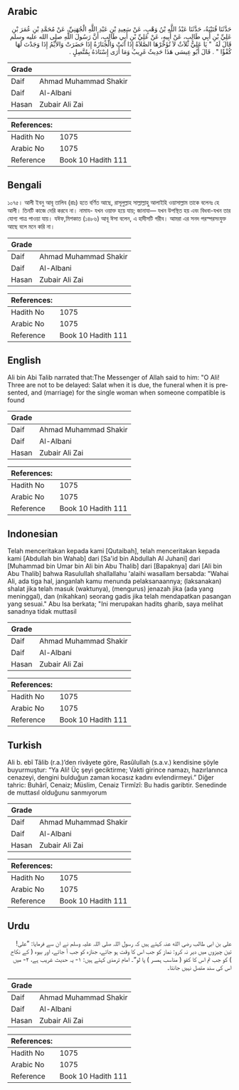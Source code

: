 ## Arabic


<div dir="rtl" lang="ar" style={{fontSize:'larger',backgroundColor:'#f8f9fa',padding:20}}>
حَدَّثَنَا قُتَيْبَةُ، حَدَّثَنَا عَبْدُ اللَّهِ بْنُ وَهْبٍ، عَنْ سَعِيدِ بْنِ عَبْدِ اللَّهِ الْجُهَنِيِّ، عَنْ مُحَمَّدِ بْنِ عُمَرَ بْنِ عَلِيِّ بْنِ أَبِي طَالِبٍ، عَنْ أَبِيهِ، عَنْ عَلِيِّ بْنِ أَبِي طَالِبٍ، أَنَّ رَسُولَ اللَّهِ صلى الله عليه وسلم قَالَ لَهُ ‏ "‏ يَا عَلِيُّ ثَلاَثٌ لاَ تُؤَخِّرْهَا الصَّلاَةُ إِذَا آنَتْ وَالْجَنَازَةُ إِذَا حَضَرَتْ وَالأَيِّمُ إِذَا وَجَدْتَ لَهَا كُفْؤًا ‏"‏ ‏.‏ قَالَ أَبُو عِيسَى هَذَا حَدِيثٌ غَرِيبٌ وَمَا أَرَى إِسْنَادَهُ بِمُتَّصِلٍ ‏.‏
</div>
<div style={{backgroundColor:'#f8f9fa',padding:20, marginBottom: 10}}><table> <thead> <tr> <th>Grade</th> <th></th> </tr> </thead> <tbody> <tr><td>Daif</td><td>Ahmad Muhammad Shakir</td></tr><tr><td>Daif</td><td>Al-Albani</td></tr><tr><td>Hasan</td><td>Zubair Ali Zai</td></tr></tbody></table><table> <thead> <tr> <th>References:</th> <th></th> </tr> </thead> <tbody><tr><td>Hadith No</td><td>1075</td></tr><tr><td>Arabic No</td><td>1075</td></tr><tr><td>Reference</td><td>Book 10 Hadith 111</td></tr></tbody></table></div>

## Bengali


<div dir="ltr" lang="bn" style={{fontSize:'larger',backgroundColor:'#f8f9fa',padding:20}}>
১০৭৫। আলী ইবনু আবূ তালিব (রাঃ) হতে বর্ণিত আছে, রাসূলুল্লাহ সাল্লাল্লাহু আলাইহি ওয়াসাল্লাম তাকে বলেনঃ হে আলী। তিনটি কাজে দেরি করবে না। নামায- যখন ওয়াক্ত হয়ে যায়; জানাযা— যখন উপস্থিত হয় এবং বিধবা-যখন তার যোগ্য পাত্র পাওয়া যায়। যঈফ,মিশকাত (১৪৮৬) আবূ ঈসা বলেন, এ হাদীসটি গরীব। আমরা এর সনদ পরস্পরসংযুক্ত আছে বলে মনে করি না।
</div>
<div style={{backgroundColor:'#f8f9fa',padding:20, marginBottom: 10}}><table> <thead> <tr> <th>Grade</th> <th></th> </tr> </thead> <tbody> <tr><td>Daif</td><td>Ahmad Muhammad Shakir</td></tr><tr><td>Daif</td><td>Al-Albani</td></tr><tr><td>Hasan</td><td>Zubair Ali Zai</td></tr></tbody></table><table> <thead> <tr> <th>References:</th> <th></th> </tr> </thead> <tbody><tr><td>Hadith No</td><td>1075</td></tr><tr><td>Arabic No</td><td>1075</td></tr><tr><td>Reference</td><td>Book 10 Hadith 111</td></tr></tbody></table></div>

## English


<div dir="ltr" lang="en" style={{fontSize:'larger',backgroundColor:'#f8f9fa',padding:20}}>
Ali bin Abi Talib narrated that:The Messenger of Allah said to him: "O Ali! Three are not to be delayed: Salat when it is due, the funeral when it is presented, and (marriage) for the single woman when someone compatible is found
</div>
<div style={{backgroundColor:'#f8f9fa',padding:20, marginBottom: 10}}><table> <thead> <tr> <th>Grade</th> <th></th> </tr> </thead> <tbody> <tr><td>Daif</td><td>Ahmad Muhammad Shakir</td></tr><tr><td>Daif</td><td>Al-Albani</td></tr><tr><td>Hasan</td><td>Zubair Ali Zai</td></tr></tbody></table><table> <thead> <tr> <th>References:</th> <th></th> </tr> </thead> <tbody><tr><td>Hadith No</td><td>1075</td></tr><tr><td>Arabic No</td><td>1075</td></tr><tr><td>Reference</td><td>Book 10 Hadith 111</td></tr></tbody></table></div>

## Indonesian


<div dir="ltr" lang="id" style={{fontSize:'larger',backgroundColor:'#f8f9fa',padding:20}}>
Telah menceritakan kepada kami [Qutaibah], telah menceritakan kepada kami [Abdullah bin Wahab] dari [Sa'id bin Abdullah Al Juhani] dari [Muhammad bin Umar bin Ali bin Abu Thalib] dari [Bapaknya] dari [Ali bin Abu Thalib] bahwa Rasulullah shallallahu 'alaihi wasallam bersabda: "Wahai Ali, ada tiga hal, janganlah kamu menunda pelaksanaannya; (laksanakan) shalat jika telah masuk (waktunya), (mengurus) jenazah jika (ada yang meninggal), dan (nikahkan) seorang gadis jika telah mendapatkan pasangan yang sesuai." Abu Isa berkata; "Ini merupakan hadits gharib, saya melihat sanadnya tidak muttasil
</div>
<div style={{backgroundColor:'#f8f9fa',padding:20, marginBottom: 10}}><table> <thead> <tr> <th>Grade</th> <th></th> </tr> </thead> <tbody> <tr><td>Daif</td><td>Ahmad Muhammad Shakir</td></tr><tr><td>Daif</td><td>Al-Albani</td></tr><tr><td>Hasan</td><td>Zubair Ali Zai</td></tr></tbody></table><table> <thead> <tr> <th>References:</th> <th></th> </tr> </thead> <tbody><tr><td>Hadith No</td><td>1075</td></tr><tr><td>Arabic No</td><td>1075</td></tr><tr><td>Reference</td><td>Book 10 Hadith 111</td></tr></tbody></table></div>

## Turkish


<div dir="ltr" lang="tr" style={{fontSize:'larger',backgroundColor:'#f8f9fa',padding:20}}>
Ali b. ebî Tâlib (r.a.)’den rivâyete göre, Rasûlullah (s.a.v.) kendisine şöyle buyurmuştur: “Ya Ali! Üç şeyi geciktirme; Vakti girince namazı, hazırlanınca cenazeyi, dengini bulduğun zaman kocasız kadını evlendirmeyi.” Diğer tahric: Buhârî, Cenaiz; Müslim, Cenaiz Tirmîzî: Bu hadis garibtir. Senedinde de muttasıl olduğunu sanmıyorum
</div>
<div style={{backgroundColor:'#f8f9fa',padding:20, marginBottom: 10}}><table> <thead> <tr> <th>Grade</th> <th></th> </tr> </thead> <tbody> <tr><td>Daif</td><td>Ahmad Muhammad Shakir</td></tr><tr><td>Daif</td><td>Al-Albani</td></tr><tr><td>Hasan</td><td>Zubair Ali Zai</td></tr></tbody></table><table> <thead> <tr> <th>References:</th> <th></th> </tr> </thead> <tbody><tr><td>Hadith No</td><td>1075</td></tr><tr><td>Arabic No</td><td>1075</td></tr><tr><td>Reference</td><td>Book 10 Hadith 111</td></tr></tbody></table></div>

## Urdu


<div dir="rtl" lang="ur" style={{fontSize:'larger',backgroundColor:'#f8f9fa',padding:20}}>
علی بن ابی طالب رضی الله عنہ کہتے ہیں کہ رسول اللہ صلی اللہ علیہ وسلم نے ان سے فرمایا: ”علی! تین چیزوں میں دیر نہ کرو: نماز کو جب اس کا وقت ہو جائے، جنازہ کو جب آ جائے، اور بیوہ ( کے نکاح ) کو جب تم اس کا کفو ( مناسب ہمسر ) پا لو“۔ امام ترمذی کہتے ہیں: ۱- یہ حدیث غریب ہے، ۲- میں اس کی سند متصل نہیں جانتا۔
</div>
<div style={{backgroundColor:'#f8f9fa',padding:20, marginBottom: 10}}><table> <thead> <tr> <th>Grade</th> <th></th> </tr> </thead> <tbody> <tr><td>Daif</td><td>Ahmad Muhammad Shakir</td></tr><tr><td>Daif</td><td>Al-Albani</td></tr><tr><td>Hasan</td><td>Zubair Ali Zai</td></tr></tbody></table><table> <thead> <tr> <th>References:</th> <th></th> </tr> </thead> <tbody><tr><td>Hadith No</td><td>1075</td></tr><tr><td>Arabic No</td><td>1075</td></tr><tr><td>Reference</td><td>Book 10 Hadith 111</td></tr></tbody></table></div>